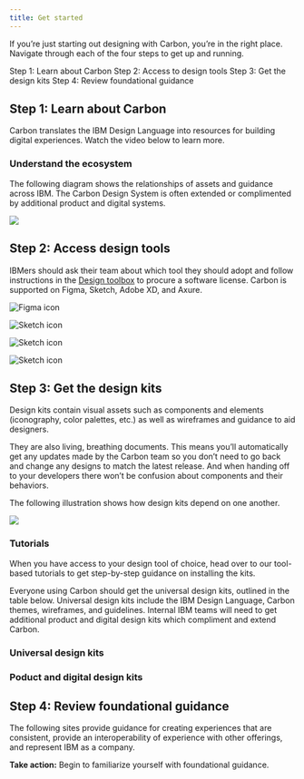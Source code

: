 ```yaml
---
title: Get started
---
```


<PageDescription>

If you’re just starting out designing with Carbon, you’re in the right place. Navigate through each
of the four steps to get up and running.

</PageDescription>

<AnchorLinks>
  <AnchorLink>Step 1: Learn about Carbon</AnchorLink>
  <AnchorLink>Step 2: Access to design tools</AnchorLink>
  <AnchorLink>Step 3: Get the design kits</AnchorLink>
  <AnchorLink>Step 4: Review foundational guidance</AnchorLink>
</AnchorLinks>

## Step 1: Learn about Carbon

Carbon translates the IBM Design Language into resources for building digital experiences. Watch the
video below to learn more.

### Understand the ecosystem

The following diagram shows the relationships of assets and guidance across IBM. The Carbon Design
System is often extended or complimented by additional product and digital systems.

<Image src="/designing/get-started/CarbonEcosystem.png" />

## Step 2: Access design tools

IBMers should ask their team about which tool they should adopt and follow instructions in the
[Design toolbox]() to procure a software license. Carbon is supported on Figma, Sketch, Adobe XD,
and Axure.

<Row>
<Column colMd={4} colLg={4} noGutterSm>
    <ResourceCard
      subTitle="Get Figma"
      aspectRatio="2:1"
      actionIcon="launch"
      href="https://gatsby.carbondesignsystem.com"
      >

![Figma icon](/designing/get-started/figma.svg)

  </ResourceCard>
</Column>
<Column colMd={4} colLg={4} noGutterSm>
    <ResourceCard
      subTitle="Get Sketch"
      actionIcon="launch"
      aspectRatio="2:1"
      href="https://gatsby.carbondesignsystem.com"
      >

![Sketch icon](/designing/get-started/sketch.svg)

  </ResourceCard>
</Column>
<Column colMd={4} colLg={4} noGutterSm>
    <ResourceCard
      subTitle="Get Adobe XD"
      aspectRatio="2:1"
      actionIcon="launch"
      href="https://gatsby.carbondesignsystem.com"
      >

![Sketch icon](/mdx/sketch-icon.png)

  </ResourceCard>
</Column>
<Column colMd={4} colLg={4} noGutterSm>
    <ResourceCard
      subTitle="Get Axure"
      aspectRatio="2:1"
      actionIcon="launch"
      href="https://gatsby.carbondesignsystem.com"
      >

![Sketch icon](/mdx/sketch-icon.png)

  </ResourceCard>
</Column>
</Row>

## Step 3: Get the design kits

Design kits contain visual assets such as components and elements (iconography, color palettes,
etc.) as well as wireframes and guidance to aid designers.

They are also living, breathing documents. This means you’ll automatically get any updates made by
the Carbon team so you don’t need to go back and change any designs to match the latest release. And
when handing off to your developers there won’t be confusion about components and their behaviors.

The following illustration shows how design kits depend on one another.

<Image src="/designing/get-started/KitDependancy.png" />

### Tutorials

When you have access to your design tool of choice, head over to our tool-based tutorials to get
step-by-step guidance on installing the kits.

Everyone using Carbon should get the universal design kits, outlined in the table below. Universal
design kits include the IBM Design Language, Carbon themes, wireframes, and guidelines. Internal IBM
teams will need to get additional product and digital design kits which compliment and extend
Carbon.

### Universal design kits

### Poduct and digital design kits

## Step 4: Review foundational guidance

The following sites provide guidance for creating experiences that are consistent, provide an
interoperability of experience with other offerings, and represent IBM as a company.

**Take action:** Begin to familiarize yourself with foundational guidance.
